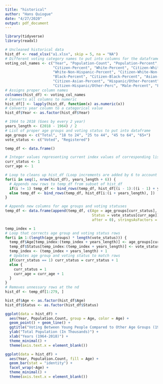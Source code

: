 ```yaml
---
title: "historical"
author: "Hans Quiogue"
date: "4/27/2020"
output: pdf_document
---
```


```r
library(tidyverse)
library(readxl)
```

```r
# Uncleaned historical data
hist_df <- read_xlsx("a1.xlsx", skip = 5, na = "NA")
# Different voting category names to put into columns for the dataframe
voting_col_names <- c("Year", "Population-Count", "Population-Percent",
                      "Citizen-Percent", "White-Percent", "Citizen-White-Percent", 
                      "White-Non-Hispanic-Percent", "Citizen-White-Non-Hispanic-Perc", 
                      "Black-Percent", "Citizen-Black-Percent", "Asian-Percent",
                      "Citizen-Asian-Percent", "Hispanic/Other-Percent",
                      "Citizen-Hispanic/Other-Perc", "Male-Percent", "Female-Percent")
# Assigns proper column names 
colnames(hist_df) <- voting_col_names
# Converts all columns to numeric
hist_df[] <- lapply(hist_df, function(x) as.numeric(x))
# Converts year column to a categorical value
hist_df$Year <- as.factor(hist_df$Year)

# 1964 to 2018 (Goes by every 2 year)
years_length <- (2018 - 1964) / 2
# List of proper age groups and voting status to put into dataframe
age_groups <- c("Total", "18 to 24", "25 to 44", "45 to 64", "65+")
vote_status <- c("Voted", "Registered")

temp_df <- data.frame()

# Integer values representing current index values of corresponding list
curr_status <- 1
curr_age <- 1

# Loop to cleans up hist_df (Loop increments are added by 6 to account for missing columns)
for(i in seq(1, nrow(hist_df), years_length + 6)) {
  # Appends new rows to temp_df from subset of hist_df
  if(i != 1) temp_df <- bind_rows(temp_df, hist_df[(i - 1):((i - 1) + years_length), ])
  else temp_df <- bind_rows(temp_df, hist_df[i:(i + years_length), ])
}

# Appends new columns for age groups and voting statuses
temp_df <- data.frame(append(temp_df, c(Age = age_groups[curr_status], 
                                        Status = vote_status[curr_age]),
                                        after = 0), stringsAsFactors = FALSE)

temp_index = 1
# Loop that corrects age group and voting status rows
for(i in 1:(length(age_groups) * length(vote_status))) {
  temp_df$Age[temp_index:(temp_index + years_length)] <- age_groups[curr_age]
  temp_df$Status[temp_index:(temp_index + years_length)] <- vote_status[curr_status]
  temp_index <- (temp_index + years_length) + 1
  # Updates age group and voting status to match rows
  if(curr_status == 1) curr_status = curr_status + 1
  else {
    curr_status = 1
    curr_age = curr_age + 1
  }
}
# Removes unnessary rows at the nd
hist_df <- temp_df[1:279, ]

hist_df$Age <- as.factor(hist_df$Age)
hist_df$Status <- as.factor(hist_df$Status)
```

```r
ggplot(data = hist_df) +
  aes(Year, Population.Count, group = Age, color = Age) + 
  geom_point() + geom_line() + 
  ggtitle("Voting Between Young People Compared to Other Age Groups (1964-2018)") +
  ylab("Total Population (In Thousands)") + 
  xlab("Years (1964-2018)") + 
  theme_minimal() +
  theme(axis.text.x = element_blank()) 
```

```r
ggplot(data = hist_df) +
  aes(Year, Population.Count, fill = Age) +
  geom_bar(stat = "identity") + 
  facet_wrap(~Age) + 
  theme_minimal() +
  theme(axis.text.x = element_blank()) 
```

